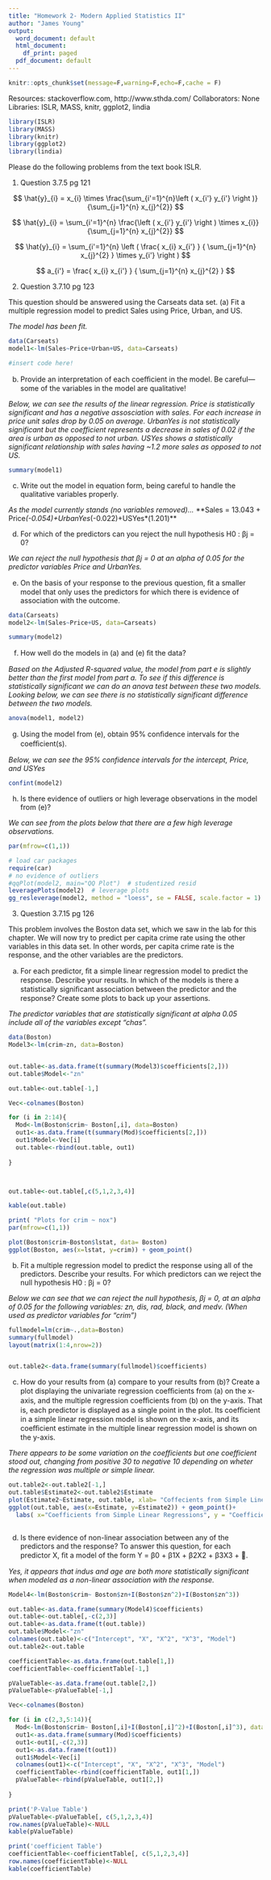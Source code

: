 ---
title: "Homework 2- Modern Applied Statistics II"
author: "James Young"
output:
  word_document: default
  html_document:
    df_print: paged
  pdf_document: default
---

```{r setup, include=FALSE}
knitr::opts_chunk$set(message=F,warning=F,echo=F,cache = F)
```


Resources: stackoverflow.com, http://www.sthda.com/
Collaborators: None
Libraries: ISLR, MASS, knitr, ggplot2, lindia



```{r}
library(ISLR)
library(MASS)
library(knitr)
library(ggplot2)
library(lindia)
```


Please do the following problems from the text book ISLR.

1. Question 3.7.5 pg 121

$$ \hat{y}_{i} = x_{i} \times \frac{\sum_{i'=1}^{n}\left ( x_{i'} y_{i'} \right )}{\sum_{j=1}^{n} x_{j}^{2}} $$


$$ \hat{y}_{i} = \sum_{i'=1}^{n} \frac{\left ( x_{i'} y_{i'} \right ) \times x_{i}}{\sum_{j=1}^{n} x_{j}^{2}} $$

$$ \hat{y}_{i} = \sum_{i'=1}^{n} \left ( \frac{ x_{i} x_{i'} } { \sum_{j=1}^{n} x_{j}^{2} } \times y_{i'} \right ) $$

$$ a_{i'} = \frac{ x_{i} x_{i'} } { \sum_{j=1}^{n} x_{j}^{2} } $$


2. Question 3.7.10 pg 123

This question should be answered using the Carseats data set.
(a) Fit a multiple regression model to predict Sales using Price, Urban, and US. 

*The model has been fit.*
```{r,include=FALSE,warning=F,message=F}
data(Carseats)
model1<-lm(Sales~Price+Urban+US, data=Carseats)

#insert code here!
```

(b) Provide an interpretation of each coeﬃcient in the model. Be careful—some of the variables in the model are qualitative! 

*Below, we can see the results of the linear regression. Price is statistically significant and has a negative assosciation with sales. For each increase in price unit sales drop by 0.05 on average. UrbanYes is not statistically significant but the coefficient represents a decrease in sales of 0.02 if the area is urban as opposed to not urban. USYes shows a statistically significant relationship with sales having ~1.2 more sales as opposed to not US.*

```{r}
summary(model1)
```

(c) Write out the model in equation form, being careful to handle the qualitative variables properly.

*As the model currently stands (no variables removed)...*
**Sales = 13.043 + Price*(-0.054)+UrbanYes*(-0.022)+USYes*(1.201)**


(d) For which of the predictors can you reject the null hypothesis H0 : βj = 0? 

*We can reject the null hypothesis that βj = 0 at an alpha of 0.05 for the predictor variables Price and UrbanYes.*

(e) On the basis of your response to the previous question, ﬁt a smaller model that only uses the predictors for which there is evidence of association with the outcome. 

```{r,warning=F,message=F}
data(Carseats)
model2<-lm(Sales~Price+US, data=Carseats)

summary(model2)

```


(f) How well do the models in (a) and (e) ﬁt the data? 

*Based on the Adjusted R-squared value, the model from part e is slightly better than the first model from part a. To see if this difference is statistically significant we can do an anova test between these two models. Looking below, we can see there is no statistically significant difference between the two models.*

```{r, warning=FALSE, message=FALSE, echo=FALSE}
anova(model1, model2)
```

(g) Using the model from (e), obtain 95% conﬁdence intervals for the coeﬃcient(s). 

*Below, we can see the 95% confidence intervals for the intercept, Price, and USYes*

```{r}
confint(model2)
```


(h) Is there evidence of outliers or high leverage observations in the model from (e)?

*We can see from the plots below that there are a few high leverage observations.*

```{r}

par(mfrow=c(1,1))

# load car packages
require(car)
# no evidence of outliers
#qqPlot(model2, main="QQ Plot")  # studentized resid
leveragePlots(model2)  # leverage plots
gg_resleverage(model2, method = "loess", se = FALSE, scale.factor = 1)
```




3. Question 3.7.15 pg 126

This problem involves the Boston data set, which we saw in the lab for this chapter. We will now try to predict per capita crime rate using the other variables in this data set. In other words, per capita crime rate is the response, and the other variables are the predictors.



(a) For each predictor, ﬁt a simple linear regression model to predict the response. Describe your results. In which of the models is there a statistically signiﬁcant association between the predictor and the response? Create some plots to back up your assertions. 

*The predictor variables that are statistically significant at alpha 0.05 include all of the variables except "chas". *

```{r}
data(Boston)
Model3<-lm(crim~zn, data=Boston)


out.table<-as.data.frame(t(summary(Model3)$coefficients[2,]))
out.table$Model<-"zn"

out.table<-out.table[-1,]

Vec<-colnames(Boston)

for (i in 2:14){
  Mod<-lm(Boston$crim~ Boston[,i], data=Boston)
  out1<-as.data.frame(t(summary(Mod)$coefficients[2,]))
  out1$Model<-Vec[i]
  out.table<-rbind(out.table, out1)
  
}



out.table<-out.table[,c(5,1,2,3,4)]

kable(out.table)

print( "Plots for crim ~ nox")
par(mfrow=c(1,1))

plot(Boston$crim~Boston$lstat, data= Boston)
ggplot(Boston, aes(x=lstat, y=crim)) + geom_point()
```


(b) Fit a multiple regression model to predict the response using all of the predictors. Describe your results. For which predictors can we reject the null hypothesis H0 : βj = 0? 

*Below we can see that we can reject the null hypothesis, βj = 0, at an alpha of 0.05 for the following variables: zn, dis, rad, black, and medv. (When used as predictor variables for "crim")*

```{r}
fullmodel=lm(crim~.,data=Boston)
summary(fullmodel)
layout(matrix(1:4,nrow=2))


out.table2<-data.frame(summary(fullmodel)$coefficients)
```



(c) How do your results from (a) compare to your results from (b)? Create a plot displaying the univariate regression coeﬃcients from (a) on the x-axis, and the multiple regression coeﬃcients from (b) on the y-axis. That is, each predictor is displayed as a single point in the plot. Its coeﬃcient in a simple linear regression model is shown on the x-axis, and its coeﬃcient estimate in the multiple linear regression model is shown on the y-axis. 


*There appears to be some variation on the coefficients but one coefficient stood out, changing from positive 30 to negative 10 depending on wheter the regression was multiple or simple linear.*

```{r}
out.table2<-out.table2[-1,]
out.table$Estimate2<-out.table2$Estimate
plot(Estimate2~Estimate, out.table, xlab= "Coffecients from Simple Linear Regressions", ylab= "Coefficients from Multiple Regression")
ggplot(out.table, aes(x=Estimate, y=Estimate2)) + geom_point()+
  labs( x="Coefficients from Simple Linear Regressions", y = "Coefficients from Multiple Regression")



```



(d) Is there evidence of non-linear association between any of the predictors and the response? To answer this question, for each predictor X, ﬁt a model of the form
Y = β0 + β1X + β2X2 + β3X3 + .


*Yes, it appears that indus and age are both more statistically significant when modeled as a non-linear association with the response.*


```{r}
Model4<-lm(Boston$crim~ Boston$zn+I(Boston$zn^2)+I(Boston$zn^3))

out.table<-as.data.frame(summary(Model4)$coefficients)
out.table<-out.table[,-c(2,3)]
out.table<-as.data.frame(t(out.table))
out.table$Model<-"zn"
colnames(out.table)<-c("Intercept", "X", "X^2", "X^3", "Model")
out.table2<-out.table

coefficientTable<-as.data.frame(out.table[1,])
coefficientTable<-coefficientTable[-1,]

pValueTable<-as.data.frame(out.table[2,])
pValueTable<-pValueTable[-1,]

Vec<-colnames(Boston)

for (i in c(2,3,5:14)){
  Mod<-lm(Boston$crim~ Boston[,i]+I(Boston[,i]^2)+I(Boston[,i]^3), data=Boston)
  out1<-as.data.frame(summary(Mod)$coefficients)
  out1<-out1[,-c(2,3)]
  out1<-as.data.frame(t(out1))
  out1$Model<-Vec[i]
  colnames(out1)<-c("Intercept", "X", "X^2", "X^3", "Model")
  coefficientTable<-rbind(coefficientTable, out1[1,])
  pValueTable<-rbind(pValueTable, out1[2,])
  
}

print('P-Value Table')
pValueTable<-pValueTable[, c(5,1,2,3,4)]
row.names(pValueTable)<-NULL
kable(pValueTable)

print('coefficient Table')
coefficientTable<-coefficientTable[, c(5,1,2,3,4)]
row.names(coefficientTable)<-NULL
kable(coefficientTable)
```




